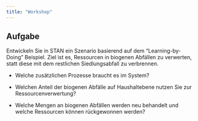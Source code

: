 ```yaml
---
title: "Workshop"
---
```


## Aufgabe

Entwickeln Sie in STAN ein Szenario basierend auf dem "Learning-by-Doing" Beispiel. Ziel ist es, Ressourcen in biogenen Abfällen zu verwerten, statt diese mit dem restlichen Siedlungsabfall zu verbrennen.

-   Welche zusätzlichen Prozesse braucht es im System?

-   Welchen Anteil der biogenen Abfälle auf Haushaltebene nutzen Sie zur Ressourcenverwertung?

-   Welche Mengen an biogenen Abfällen werden neu behandelt und welche Ressourcen können rückgewonnen werden?

# 
